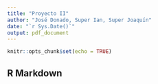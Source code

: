 ```yaml
---
title: "Proyecto II"
author: "José Donado, Super Ian, Super Joaquín"
date: "`r Sys.Date()`"
output: pdf_document
---
```


```r
knitr::opts_chunk$set(echo = TRUE)
```

## R Markdown
